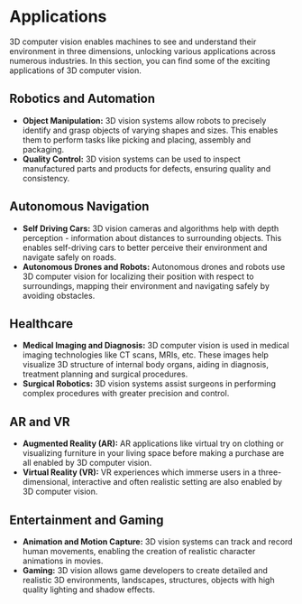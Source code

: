 # Applications

3D computer vision enables machines to see and understand their environment in three dimensions, unlocking various applications across numerous industries. In this section, you can find some of the exciting applications of 3D computer vision.

## Robotics and Automation 
+ **Object Manipulation:** 3D vision systems allow robots to precisely identify and grasp objects of varying shapes and sizes. This enables them to perform tasks like picking and placing, assembly and packaging.
+ **Quality Control:** 3D vision systems can be used to inspect manufactured parts and products for defects, ensuring quality and consistency.

## Autonomous Navigation 
+ **Self Driving Cars:** 3D vision cameras and algorithms help with depth perception - information about distances to surrounding objects. This enables self-driving cars to better perceive their environment and navigate safely on roads.  
+ **Autonomous Drones and Robots:** Autonomous drones and robots use 3D computer vision for localizing their position with respect to surroundings, mapping their environment and navigating safely by avoiding obstacles.

## Healthcare
+ **Medical Imaging and Diagnosis:** 3D computer vision is used in medical imaging technologies like CT scans, MRIs, etc. These images help visualize 3D structure of internal body organs, aiding in diagnosis, treatment planning and surgical procedures.
+ **Surgical Robotics:** 3D vision systems assist surgeons in performing complex procedures with greater precision and control. 

## AR and VR
+ **Augmented Reality (AR):** AR applications like virtual try on clothing or visualizing furniture in your living space before making a purchase are all enabled by 3D computer vision.
+ **Virtual Reality (VR):** VR experiences which immerse users in a three-dimensional, interactive and often realistic setting are also enabled by 3D computer vision. 

## Entertainment and Gaming
+ **Animation and Motion Capture:** 3D vision systems can track and record human movements, enabling the creation of realistic character animations in movies.
+ **Gaming:** 3D vision allows game developers to create detailed and realistic 3D environments, landscapes, structures, objects with high quality lighting and shadow effects.
